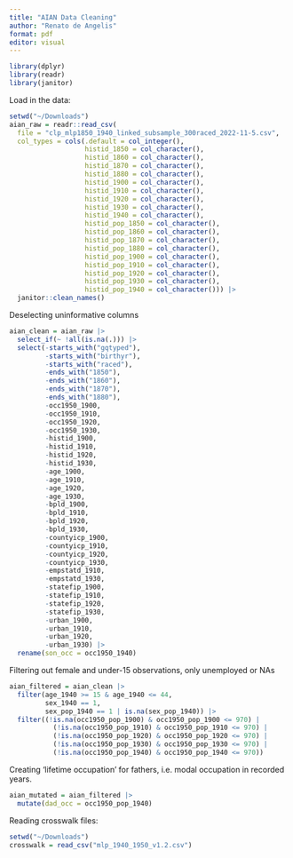 ```yaml
---
title: "AIAN Data Cleaning"
author: "Renato de Angelis"
format: pdf
editor: visual
---
```


```r
library(dplyr)
library(readr)
library(janitor)
```

Load in the data:

```r
setwd("~/Downloads")
aian_raw = readr::read_csv(
  file = "clp_mlp1850_1940_linked_subsample_300raced_2022-11-5.csv",
  col_types = cols(.default = col_integer(),
                   histid_1850 = col_character(),
                   histid_1860 = col_character(),
                   histid_1870 = col_character(),
                   histid_1880 = col_character(),
                   histid_1900 = col_character(),
                   histid_1910 = col_character(),
                   histid_1920 = col_character(),
                   histid_1930 = col_character(),
                   histid_1940 = col_character(),
                   histid_pop_1850 = col_character(),
                   histid_pop_1860 = col_character(),
                   histid_pop_1870 = col_character(),
                   histid_pop_1880 = col_character(),
                   histid_pop_1900 = col_character(),
                   histid_pop_1910 = col_character(),
                   histid_pop_1920 = col_character(),
                   histid_pop_1930 = col_character(),
                   histid_pop_1940 = col_character())) |>
  janitor::clean_names()
```

Deselecting uninformative columns

```r
aian_clean = aian_raw |>
  select_if(~ !all(is.na(.))) |>
  select(-starts_with("gqtyped"),
         -starts_with("birthyr"),
         -starts_with("raced"),
         -ends_with("1850"),
         -ends_with("1860"),
         -ends_with("1870"),
         -ends_with("1880"),
         -occ1950_1900,
         -occ1950_1910,
         -occ1950_1920,
         -occ1950_1930,
         -histid_1900,
         -histid_1910,
         -histid_1920,
         -histid_1930,
         -age_1900,
         -age_1910,
         -age_1920,
         -age_1930,
         -bpld_1900,
         -bpld_1910,
         -bpld_1920,
         -bpld_1930,
         -countyicp_1900,
         -countyicp_1910,
         -countyicp_1920,
         -countyicp_1930,
         -empstatd_1910,
         -empstatd_1930,
         -statefip_1900,
         -statefip_1910,
         -statefip_1920,
         -statefip_1930,
         -urban_1900,
         -urban_1910,
         -urban_1920,
         -urban_1930) |>
  rename(son_occ = occ1950_1940)
```

Filtering out female and under-15 observations, only unemployed or NAs

```r
aian_filtered = aian_clean |>
  filter(age_1940 >= 15 & age_1940 <= 44,
         sex_1940 == 1,
         sex_pop_1940 == 1 | is.na(sex_pop_1940)) |>
  filter((!is.na(occ1950_pop_1900) & occ1950_pop_1900 <= 970) | 
           (!is.na(occ1950_pop_1910) & occ1950_pop_1910 <= 970) | 
           (!is.na(occ1950_pop_1920) & occ1950_pop_1920 <= 970) | 
           (!is.na(occ1950_pop_1930) & occ1950_pop_1930 <= 970) | 
           (!is.na(occ1950_pop_1940) & occ1950_pop_1940 <= 970))
```

Creating 'lifetime occupation' for fathers, i.e. modal occupation in recorded years.

```r
aian_mutated = aian_filtered |>
  mutate(dad_occ = occ1950_pop_1940)
```

Reading crosswalk files:

```r
setwd("~/Downloads")
crosswalk = read_csv("mlp_1940_1950_v1.2.csv")
```
